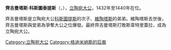 {{Multiple issues|
{{Expand language|1=en|time=2020-11-11T14:22:32+00:00}}
{{Unreferenced|time=2020-11-11T14:22:32+00:00}}
}}
{{Infobox royalty
| name        = 齊吉曼塔斯·科斯圖泰提斯
| image       = Žygimont Kiejstutavič. Жыгімонт Кейстутавіч.jpg
| succession  = 立陶宛大公
| reign       = 1432年9月1日 — 1440年3月20日
| predecessor = [[斯韋特里蓋拉|斯韋特里蓋拉]]
| successor   = [[卡齐米日四世·雅盖隆契克|卡齊米日·雅蓋隆契克]]
| birth_date  = 1365年
| birth_place = [[特拉凱|特拉凱]]
| death_date  = {{Death date and age|1440|3|20|1365|df=y}}
| death_place = 特拉凱
| house       = {{link-en|格迪米納斯王朝|Gediminids}}
| father      = [[科斯圖提斯|科斯圖提斯]]
| mother      = [[比盧特|比盧特]]
}}

'''齊吉曼塔斯·科斯圖泰提斯'''（{{lang-lt|Žygimantas Kęstutaitis}}，{{bd|1365年||1440年|3月20日}}），[[立陶宛統治者列表|立陶宛大公]]，1432年至1440年在位。

齊吉曼塔斯是立陶宛大公[[科斯圖提斯|科斯圖提斯]]的次子、[[維陶塔斯|維陶塔斯]]的弟弟。維陶塔斯去世後，齊吉曼塔斯與堂弟{{le|斯韋特里蓋拉|Švitrigaila}}為爭奪大公之位爆發{{le|立陶宛內戰|Lithuanian Civil War (1432–1438)|內戰}}。最終齊吉曼塔斯打敗斯韋特里蓋拉，成為立陶宛大公。

{{s-start}}
{{s-hou|{{link-en|格迪米納斯王朝|Gediminids}}||1365年|1440年|3月20日|}}
{{s-roy|pl}}
{{s-bef|rows=|before={{link-en|斯韋特里蓋拉|Švitrigaila}}}}
{{s-ttl|title=[[立陶宛統治者列表|立陶宛大公]]<br /><small>[[雅蓋沃|雅蓋沃]]及[[瓦迪斯瓦夫三世·雅蓋隆契克|瓦迪斯瓦夫三世]]的攝政</small>|years=1432年–1440年}}
{{s-aft|rows=|after=[[卡齊米日四世·雅蓋隆契克|卡齊米日四世]]}}
{{s-end}}

{{Monarchs of Lithuania}}
[[Category:立陶宛大公|Category:立陶宛大公]]
[[Category:格迪米纳斯的后裔|Category:格迪米纳斯的后裔]]